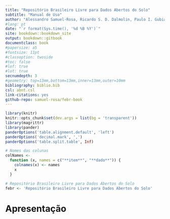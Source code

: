 ```yaml
--- 
title: "Repositório Brasileiro Livre para Dados Abertos do Solo"
subtitle: "Manual de Uso"
author: "Alessandro Samuel-Rosa, Ricardo S. D. Dalmolin, Paulo I. Gubiani, Diego J. Gris, Nicolas A. Rosin"
#lang: pt
date: "`r format(Sys.time(), '%d %B %Y')`"
site: bookdown::bookdown_site
output: bookdown::gitbook
documentclass: book
#papersize: a5
#fontsize: 11pt
#classoption: twoside
#toc: false
#lof: true
#lot: true
secnumdepth: 3
#geometry: top=13mm,bottom=13mm,inner=13mm,outer=10mm
bibliography: biblio.bib
csl: abnt.csl
link-citations: yes
github-repo: samuel-rosa/febr-book
---
```


```r
library(knitr)
knitr::opts_chunk$set(dev.args = list(bg = 'transparent'))
library(magrittr)
library(pander)
panderOptions('table.alignment.default', 'left')
panderOptions('decimal.mark', ',')
panderOptions('table.split.table', Inf)

# Nomes das colunas
colNames <-
  function (x, names = c("**item**", "**dado**")) {
    colnames(x) <- names
    x
  }

# Repositório Brasileiro Livre para Dados Abertos do Solo
febr <- 'Repositório Brasileiro Livre para Dados Abertos do Solo'
```

[modelo]: https://docs.google.com/spreadsheets/d/1w4LBQbLBFtnzRipFu8T4-rDszZSzahajLCyZWDkHQr0/edit?usp=sharing

# Apresentação {-}

<!-- \lipsum[1-2] -->

<!-- \lipsum[1-2] -->

<!-- Nome do Chefe do Departamento de Solos -->

<!-- Chefe do Departamento de Solos, UFSM -->
